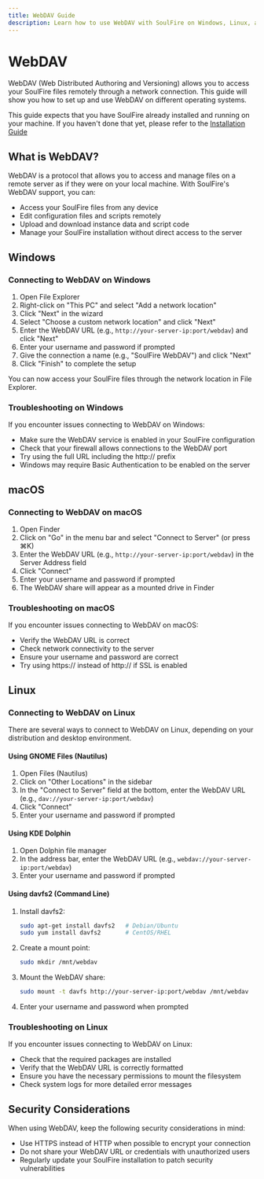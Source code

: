 ```yaml
---
title: WebDAV Guide
description: Learn how to use WebDAV with SoulFire on Windows, Linux, and macOS.
---
```


# WebDAV

WebDAV (Web Distributed Authoring and Versioning) allows you to access your SoulFire files remotely through a network connection.
This guide will show you how to set up and use WebDAV on different operating systems.

This guide expects that you have SoulFire already installed and running on your machine.
If you haven't done that yet, please refer to the [Installation Guide](/docs/installation)

## What is WebDAV?

WebDAV is a protocol that allows you to access and manage files on a remote server as if they were on your local machine.
With SoulFire's WebDAV support, you can:

- Access your SoulFire files from any device
- Edit configuration files and scripts remotely
- Upload and download instance data and script code
- Manage your SoulFire installation without direct access to the server

## Windows

### Connecting to WebDAV on Windows

1. Open File Explorer
2. Right-click on "This PC" and select "Add a network location"
3. Click "Next" in the wizard
4. Select "Choose a custom network location" and click "Next"
5. Enter the WebDAV URL (e.g., `http://your-server-ip:port/webdav`) and click "Next"
6. Enter your username and password if prompted
7. Give the connection a name (e.g., "SoulFire WebDAV") and click "Next"
8. Click "Finish" to complete the setup

You can now access your SoulFire files through the network location in File Explorer.

### Troubleshooting on Windows

If you encounter issues connecting to WebDAV on Windows:

- Make sure the WebDAV service is enabled in your SoulFire configuration
- Check that your firewall allows connections to the WebDAV port
- Try using the full URL including the http:// prefix
- Windows may require Basic Authentication to be enabled on the server

## macOS

### Connecting to WebDAV on macOS

1. Open Finder
2. Click on "Go" in the menu bar and select "Connect to Server" (or press ⌘K)
3. Enter the WebDAV URL (e.g., `http://your-server-ip:port/webdav`) in the Server Address field
4. Click "Connect"
5. Enter your username and password if prompted
6. The WebDAV share will appear as a mounted drive in Finder

### Troubleshooting on macOS

If you encounter issues connecting to WebDAV on macOS:

- Verify the WebDAV URL is correct
- Check network connectivity to the server
- Ensure your username and password are correct
- Try using https:// instead of http:// if SSL is enabled

## Linux

### Connecting to WebDAV on Linux

There are several ways to connect to WebDAV on Linux, depending on your distribution and desktop environment.

#### Using GNOME Files (Nautilus)

1. Open Files (Nautilus)
2. Click on "Other Locations" in the sidebar
3. In the "Connect to Server" field at the bottom, enter the WebDAV URL (e.g., `dav://your-server-ip:port/webdav`)
4. Click "Connect"
5. Enter your username and password if prompted

#### Using KDE Dolphin

1. Open Dolphin file manager
2. In the address bar, enter the WebDAV URL (e.g., `webdav://your-server-ip:port/webdav`)
3. Enter your username and password if prompted

#### Using davfs2 (Command Line)

1. Install davfs2:
   ```bash
   sudo apt-get install davfs2   # Debian/Ubuntu
   sudo yum install davfs2       # CentOS/RHEL
   ```

2. Create a mount point:
   ```bash
   sudo mkdir /mnt/webdav
   ```

3. Mount the WebDAV share:
   ```bash
   sudo mount -t davfs http://your-server-ip:port/webdav /mnt/webdav
   ```

4. Enter your username and password when prompted

### Troubleshooting on Linux

If you encounter issues connecting to WebDAV on Linux:

- Check that the required packages are installed
- Verify that the WebDAV URL is correctly formatted
- Ensure you have the necessary permissions to mount the filesystem
- Check system logs for more detailed error messages

## Security Considerations

When using WebDAV, keep the following security considerations in mind:

- Use HTTPS instead of HTTP when possible to encrypt your connection
- Do not share your WebDAV URL or credentials with unauthorized users
- Regularly update your SoulFire installation to patch security vulnerabilities

